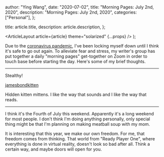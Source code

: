 
  author: "Ying Wang",
  date: "2020-07-02",
  title: "Morning Pages: July 2nd, 2020",
  description: "Morning Pages: July 2nd, 2020",
  categories: ["Personal"],
};

  title: article.title,
  description: article.description,
};

  <ArticleLayout article={article} theme="solarized" {...props} />
);

Due to the [coronavirus
pandemic](https://en.wikipedia.org/wiki/2019-20_coronavirus_pandemic), I've been
locking myself down until I think it's safe to go out again. To alleviate fear
and stress, my writer's group has put together a daily "morning pages"
get-together on Zoom in order to touch base before starting the day. Here's some
of my brief thoughts.

---

Stealthy!

[jamesbondkitten](/img/posts/2020/07/02/morning_pages.jpg)

Hidden kitten mittens. I like the way that sounds and I like the way that reads.

---

I think it's the Fourth of July this weekend. Apparently it's a long weekend for
most people. I don't think I'm doing anything personally, only special thing
might be that I'm planning on making meatball soup with my mom.

It is interesting that this year, we make our own freedom. For me, that freedom
comes from thinking. That world from "Ready Player One", where everything is
done in virtual reality, doesn't look so bad after all. Think a certain way, and
maybe doors will open for you.
